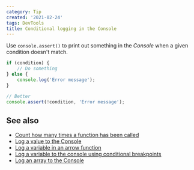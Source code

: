 ```yaml
---
category: Tip
created: '2021-02-24'
tags: DevTools
title: Conditional logging in the Console
---
```


Use `console.assert()` to print out something in the _Console_ when a given condition doesn't match.

```js
if (condition) {
    // Do something
} else {
    console.log('Error message');
}

// Better
console.assert(!condition, 'Error message');
```

## See also

-   [Count how many times a function has been called](https://phuoc.ng/collection/tips/count-how-many-times-a-function-has-been-called/)
-   [Log a value to the Console](https://phuoc.ng/collection/tips/log-a-value-to-the-console/)
-   [Log a variable in an arrow function](https://phuoc.ng/collection/tips/log-a-variable-in-an-arrow-function/)
-   [Log a variable to the console using conditional breakpoints](https://phuoc.ng/collection/tips/log-a-variable-to-the-console-using-conditional-breakpoints/)
-   [Log an array to the Console](https://phuoc.ng/collection/tips/log-an-array-to-the-console/)
